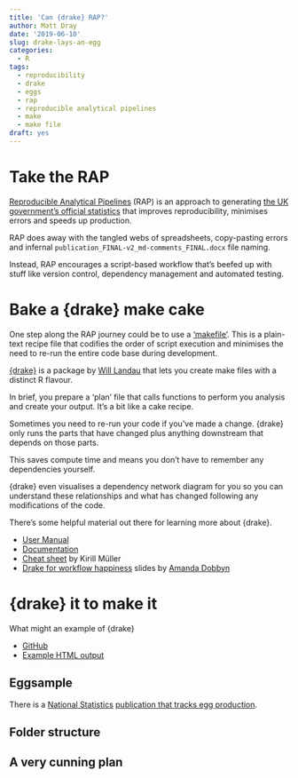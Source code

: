 ```yaml
---
title: 'Can {drake} RAP?'
author: Matt Dray
date: '2019-06-10'
slug: drake-lays-an-egg
categories:
  - R
tags:
  - reproducibility
  - drake
  - eggs
  - rap
  - reproducible analytical pipelines
  - make
  - make file
draft: yes
---
```


# Take the RAP

[Reproducible Analytical Pipelines](https://ukgovdatascience.github.io/rap-website/) (RAP) is an approach to generating [the UK government's official statistics](https://www.gov.uk/search/research-and-statistics) that improves reproducibility, minimises errors and speeds up production.

RAP does away with the tangled webs of spreadsheets, copy-pasting errors and infernal `publication_FINAL-v2_md-comments_FINAL.docx` file naming.

Instead, RAP encourages a script-based workflow that's beefed up with stuff like version control, dependency management and automated testing.

# Bake a {drake} make cake

One step along the RAP journey could be to use a ['makefile'](https://en.wikipedia.org/wiki/Makefile). This is a plain-text recipe file that codifies the order of script execution and minimises the need to re-run the entire code base during development.

[{drake}](https://github.com/ropensci/drake) is a package by [Will Landau](https://wlandau.github.io/) that lets you create make files with a distinct R flavour.

In brief, you prepare a 'plan' file that calls functions to perform you analysis and create your output. It's a bit like a cake recipe.

Sometimes you need to re-run your code if you've made a change. {drake} only runs the parts that have changed plus anything downstream that depends on those parts.

This saves compute time and means you don't have to remember any dependencies yourself.

{drake} even visualises a dependency network diagram for you so you can understand these relationships and what has changed following any modifications of the code.

There's some helpful material out there for learning more about {drake}.

* [User Manual](https://ropenscilabs.github.io/drake-manual/)
* [Documentation](https://ropensci.github.io/drake/)
* [Cheat sheet](https://github.com/krlmlr/drake-sib-zurich/blob/master/cheat-sheet.pdf) by Kirill Müller
* [Drake for workflow happiness](https://aedobbyn.github.io/nyc-fires/index.html#1) slides by [Amanda Dobbyn](https://dobb.ae/)

# {drake} it to make it

What might an example of {drake}

* [GitHub](https://github.com/matt-dray/drake-egg-rap)
* [Example HTML output](https://matt-dray.github.io/drake-egg-rap/)

## Eggsample

There is a [National Statistics](https://www.statisticsauthority.gov.uk/osr/list-of-national-statistics/) [publication that tracks egg production](https://www.gov.uk/government/statistics/egg-statistics).

## Folder structure

## A very cunning plan

[^natstats]: In the UK, National Statistics are a special form of statistical publication that are considered to be of importance and have met certain standards.
